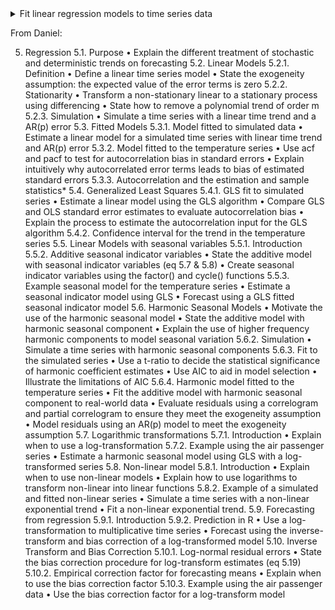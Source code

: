 <details>

<summary>Fit linear regression models to time series data</summary>
-   Apply generalised least squares in R to estimate linear regression model parameters
-   Identify an appropriate function to model the trend in a given time series
-   Represent seasonal factors using harmonic seasonal terms

</details>






<!-- Chapter 5 Regression -->
<!-- 3.   	Check adequacy of fitted regression models using residual diagnostics (Analyzing) -->
<!-- a.        Examine residual autocorrelation to check for omitted dynamics -->
<!-- b.   	Review residual plots to check appropriateness of linearity assumptions -->
<!-- 4.   	Modify regression models to account for non-constant variance and autocorrelated errors (Applying) -->
<!-- a.        Apply transformations like logs to stabilize non-constant variance -->
<!-- b.   	Use generalized least squares to correct standard errors for autocorrelation -->
<!-- 5.   	Apply data transformations like logs to stabilize variance prior to regression (Applying) -->
<!-- a.        Take logarithms to stabilize exponentially increasing variances -->
<!-- b.   	Apply inverse transforms and bias corrections when forecasting from log models -->


From Daniel: 

5.	Regression
5.1.	Purpose
•	Explain the different treatment of stochastic and deterministic trends on forecasting
5.2.	Linear Models
5.2.1.	Definition
•	Define a linear time series model
•	State the exogeneity assumption: the expected value of the error terms is zero
5.2.2.	Stationarity
•	Transform a non-stationary linear to a stationary process using differencing
•	State how to remove a polynomial trend of order m
5.2.3.	Simulation
•	Simulate a time series with a linear time trend and a AR(p) error
5.3.	Fitted Models
5.3.1.	Model fitted to simulated data
•	Estimate a linear model for a simulated time series with linear time trend and AR(p) error
5.3.2.	Model fitted to the temperature series
•	Use acf and pacf to test for autocorrelation bias in standard errors
•	Explain intuitively why autocorrelated error terms leads to bias of estimated standard errors
5.3.3.	Autocorrelation and the estimation and sample statistics*
5.4.	Generalized Least Squares
5.4.1.	GLS fit to simulated series
•	Estimate a linear model using the GLS algorithm
•	Compare GLS and OLS standard error estimates to evaluate autocorrelation bias
•	Explain the process to estimate the autocorrelation input for the GLS algorithm
5.4.2.	Confidence interval for the trend in the temperature series
5.5.	Linear Models with seasonal variables
5.5.1.	Introduction
5.5.2.	Additive seasonal indicator variables
•	State the additive model with seasonal indicator variables (eq 5.7 & 5.8)
•	Create seasonal indicator variables using the factor() and cycle() functions
5.5.3.	Example seasonal model for the temperature series
•	Estimate a seasonal indicator model using GLS
•	Forecast using a GLS fitted seasonal indicator model
5.6.	Harmonic Seasonal Models
•	Motivate the use of the harmonic seasonal model
•	State the additive model with harmonic seasonal component
•	Explain the use of higher frequency harmonic components to model seasonal variation
5.6.2.	Simulation
•	Simulate a time series with harmonic seasonal components
5.6.3.	Fit to the simulated series
•	Use a t-ratio to decide the statistical significance of harmonic coefficient estimates
•	Use AIC to aid in model selection
•	Illustrate the limitations of AIC
5.6.4.	Harmonic model fitted to the temperature series
•	Fit the additive model with harmonic seasonal component to real-world data
•	Evaluate residuals using a correlogram and partial correlogram to ensure they meet the exogeneity assumption
•	Model residuals using an AR(p) model to meet the exogeneity assumption
5.7.	Logarithmic transformations
5.7.1.	Introduction
•	Explain when to use a log-transformation
5.7.2.	Example using the air passenger series
•	Estimate a harmonic seasonal model using GLS with a log-transformed series
5.8.	Non-linear model
5.8.1.	Introduction
•	Explain when to use non-linear models
•	Explain how to use logarithms to transform non-linear into linear functions
5.8.2.	Example of a simulated and fitted non-linear series
•	Simulate a time series with a non-linear exponential trend
•	Fit a non-linear exponential trend.
5.9.	Forecasting from regression
5.9.1.	Introduction
5.9.2.	Prediction in R
•	Use a log-transformation to multiplicative time series
•	Forecast using the inverse-transform and bias correction of a log-transformed model
5.10.	Inverse Transform and Bias Correction
5.10.1.	Log-normal residual errors
•	State the bias correction procedure for log-transform estimates (eq 5.19)
5.10.2.	Empirical correction factor for forecasting means
•	Explain when to use the bias correction factor
5.10.3.	Example using the air passenger data
•	Use the bias correction factor for a log-transform model


